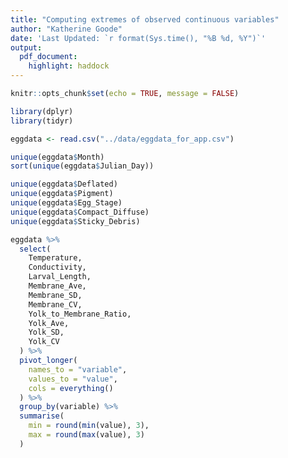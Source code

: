 ```yaml
---
title: "Computing extremes of observed continuous variables"
author: "Katherine Goode"
date: 'Last Updated: `r format(Sys.time(), "%B %d, %Y")`'
output:
  pdf_document:
    highlight: haddock
---
```


```r
knitr::opts_chunk$set(echo = TRUE, message = FALSE)
```

```r
library(dplyr)
library(tidyr)
```

```r
eggdata <- read.csv("../data/eggdata_for_app.csv")
```

```r
unique(eggdata$Month)
sort(unique(eggdata$Julian_Day))
```


```r
unique(eggdata$Deflated)
unique(eggdata$Pigment)
unique(eggdata$Egg_Stage)
unique(eggdata$Compact_Diffuse)
unique(eggdata$Sticky_Debris)
```


```r
eggdata %>%
  select(
    Temperature,
    Conductivity,
    Larval_Length,
    Membrane_Ave,
    Membrane_SD,
    Membrane_CV,
    Yolk_to_Membrane_Ratio,
    Yolk_Ave,
    Yolk_SD,
    Yolk_CV
  ) %>%
  pivot_longer(
    names_to = "variable",
    values_to = "value",
    cols = everything()
  ) %>%
  group_by(variable) %>%
  summarise(
    min = round(min(value), 3),
    max = round(max(value), 3)
  )
```

